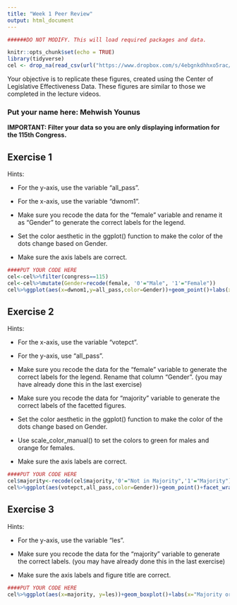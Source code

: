 ---
title: "Week 1 Peer Review"
output: html_document
---

```{r setup, include=FALSE}


######DO NOT MODIFY. This will load required packages and data.

knitr::opts_chunk$set(echo = TRUE)
library(tidyverse)
cel <- drop_na(read_csv(url("https://www.dropbox.com/s/4ebgnkdhhxo5rac/cel_volden_wiseman%20_coursera.csv?raw=1")))
```

Your objective is to replicate these figures, created using the Center of Legislative Effectiveness Data. These figures are similar to those we completed in the lecture videos.

### Put your name here: Mehwish Younus

**IMPORTANT: Filter your data so you are only displaying information for the 115th Congress.**

## Exercise 1

Hints:

* For the y-axis, use the variable "all_pass".

* For the x-axis, use the variable "dwnom1".

* Make sure you recode the data for the "female" variable and rename it as "Gender" to generate the correct labels for the legend.

* Set the color aesthetic in the ggplot() function to make the color of the dots change based on Gender.

* Make sure the axis labels are correct.

```{r exercise1,echo=FALSE}
####PUT YOUR CODE HERE
cel<-cel%>%filter(congress==115)
cel<-cel%>%mutate(Gender=recode(female, '0'="Male", '1'="Female"))
cel%>%ggplot(aes(x=dwnom1,y=all_pass,color=Gender))+geom_point()+labs(x="Member Ideology", y="Bills Passed", title="Scatter Plot of the Bills Passed vs. Ideology")
```

## Exercise 2

Hints:

* For the x-axis, use the variable "votepct".

* For the y-axis, use "all_pass".

* Make sure you recode the data for the "female" variable to generate the correct labels for the legend. Rename that column "Gender". (you may have already done this in the last exercise)

* Make sure you recode the data for "majority" variable to generate the correct labels of the facetted figures.

* Set the color aesthetic in the ggplot() function to make the color of the dots change based on Gender.

* Use scale_color_manual() to set the colors to green for males and orange for females.

* Make sure the axis labels are correct.


```{r exercise2,echo=FALSE}
####PUT YOUR CODE HERE
cel$majority<-recode(cel$majority,'0'="Not in Majority",'1'="Majority")
cel%>%ggplot(aes(votepct,all_pass,color=Gender))+geom_point()+facet_wrap(.~majority)+scale_color_manual(values=c("Male"="green", "Female"="orange"))+labs(x="Vote Percentage", y="Bills Passed", title="No. of Bills Passed by Majority")

```

## Exercise 3

Hints:

* For the y-axis, use the variable "les".

* Make sure you recode the data for the "majority" variable to generate the correct labels. (you may have already done this in the last exercise)

* Make sure the axis labels and figure title are correct.


```{r exercise3,echo=FALSE}

####PUT YOUR CODE HERE
cel%>%ggplot(aes(x=majority, y=les))+geom_boxplot()+labs(x="Majority or Minority",y="Legislative Effective Score", title="LES in 115th Congress")
```
